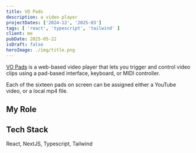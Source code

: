 ```yaml
---
title: VO Pads
description: a video player
projectDates: ['2024-12', '2025-03']
tags: [ 'react', 'typescript', 'tailwind' ]
client: me
pubDate: 2025-05-22
isDraft: false
heroImage: ./img/title.png
---
```



[VO Pads](https://vo.odgn.net) is a web-based video player that lets you trigger and control video clips using a pad-based interface, keyboard, or MIDI controller.

Each of the sixteen pads on screen can be assigned either a YouTube video, or a local mp4 file.



## My Role




## Tech Stack

React, NextJS, Typescript, Tailwind